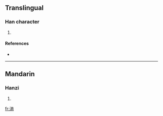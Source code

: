 ==Translingual==

===Han character===
{{Han char|rn=85|rad=水|as=11|sn=14|four=|canj=水卜金月 (EYCB), X水卜金月 (XEYCB)}}

# {{defn|Han|sort=水11}}

====References====
* {{Han ref|kx=0644.020|dkj=18083|dj=1051.150|hdz=31729.010|uh=6EF3|ud=28403}}

----

==Mandarin==

===Hanzi===
{{cmn-hanzi|pin=[[shāng]] ([[shang1]]), [[xǔ]] ([[xu3]])|wg=shang<sup>1</sup>, hsü<sup>3</sup>}}

# {{defn|Mandarin}}

[[fr:滳]]